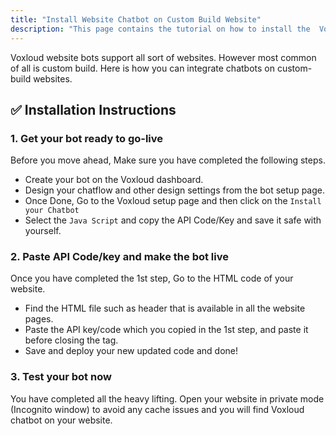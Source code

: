 ```yaml
---
title: "Install Website Chatbot on Custom Build Website"
description: "This page contains the tutorial on how to install the  Voxloud website bot on the custom-build website."
---
```


Voxloud website bots support all sort of websites. However most common of all is custom build. Here is how you can integrate chatbots on custom-build websites.

## **✅ Installation Instructions**

### **1. Get your bot ready to go-live**

Before you move ahead, Make sure you have completed the following steps.

- Create your bot on the  Voxloud dashboard.
- Design your chatflow and other design settings from the bot setup page.
- Once Done, Go to the  Voxloud setup page and then click on the `Install your Chatbot`
- Select the `Java Script` and copy the API Code/Key and save it safe with yourself.

### **2. Paste API Code/key and make the bot live**

Once you have completed the 1st step, Go to the HTML code of your website.

- Find the HTML file such as header that is available in all the website pages.
- Paste the API key/code which you copied in the 1st step, and paste it before closing the tag.
- Save and deploy your new updated code and done\!

### **3. Test your bot now**

You have completed all the heavy lifting.  Open your website in private mode (Incognito window) to avoid any cache issues and you will find  Voxloud chatbot on your website.